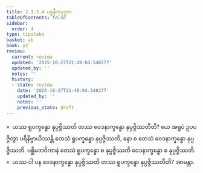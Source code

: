 ```yaml
---
title: 2.1.3.4 ပစ္စနီကပုဂ္ဂလ
tableOfContents: false
sidebar:
  order: 4
type: tipitaka
basket: ab
book: y2
review:
  current: review
  updated: '2025-10-27T21:48:04.548277'
  updated_by: ''
  notes: ''
  history:
  - state: review
    date: '2025-10-27T21:48:04.548277'
    updated_by: ''
    notes: ''
    previous_state: draft
---
```



<ReviewStatus review={frontmatter.review} showDetails={true} />

<HypothesisAnnotation frontmatter={frontmatter} />

<DynamicBreadcrumb />

<Division number="65" book="y2" e="ch" v="33" p="35">

<Paragraph number="541" book="y2">
»  ယဿ ရူပက္ခန္ဓော နုပ္ပဇ္ဇိဿတိ တဿ ဝေဒနာက္ခန္ဓော နုပ္ပဇ္ဇိဿတီတိ?
</Paragraph>

<Paragraph number="542" book="y2">
ယေ အရူပံ ဥပပဇ္ဇိတွာ ပရိနိဗ္ဗာယိဿန္တိ တေသံ ရူပက္ခန္ဓော နုပ္ပဇ္ဇိဿတိ, နော စ တေသံ ဝေဒနာက္ခန္ဓော နုပ္ပဇ္ဇိဿတိ. ပစ္ဆိမဘဝိကာနံ တေသံ ရူပက္ခန္ဓော စ နုပ္ပဇ္ဇိဿတိ ဝေဒနာက္ခန္ဓော စ နုပ္ပဇ္ဇိဿတိ.
</Paragraph>

<Paragraph number="543" book="y2">
«  ယဿ ဝါ ပန ဝေဒနာက္ခန္ဓော နုပ္ပဇ္ဇိဿတိ တဿ ရူပက္ခန္ဓော နုပ္ပဇ္ဇိဿတီတိ? အာမန္တာ.
</Paragraph>
</Division>